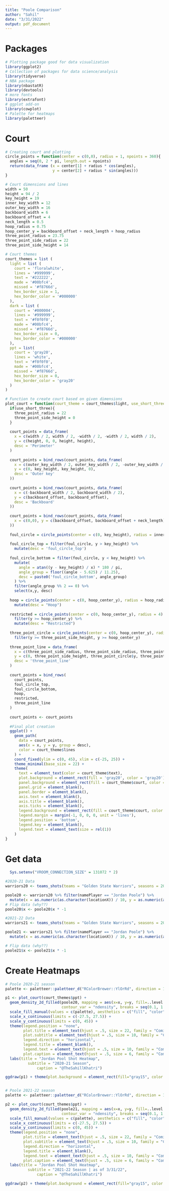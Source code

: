 ```yaml
---
title: "Poole Comparison"
author: "Sahil"
date: "3/31/2022"
output: pdf_document
---
```


# Packages
```r
# Plotting package good for data visualization
library(ggplot2)
# Collection of packages for data science/analysis
library(tidyverse)
# NBA package
library(nbastatR)
library(devtools)
# more fonts
library(extrafont)
# ggplot add-on
library(cowplot)
# Palette for heatmaps
library(paletteer)
```

# Court
```r
# Creating court and plotting
circle_points = function(center = c(0,0), radius = 1, npoints = 360){
  angles = seq(0, 2 * pi, length.out = npoints)
  return(data_frame (x = center[1] + radius * cos(angles),
                     y = center[2] + radius * sin(angles)))
}

# Court dimensions and lines
width = 50
height = 94 / 2
key_height = 19
inner_key_width = 12
outer_key_width = 16
backboard_width = 6
backboard_offset = 4
neck_length = 0.5
hoop_radius = 0.75
hoop_center_y = backboard_offset + neck_length + hoop_radius
three_point_radius = 23.75
three_point_side_radius = 22
three_point_side_height = 14

# Court themes
court_themes = list (
  light = list (
    court = 'floralwhite',
    lines = '#999999',
    text = '#222222',
    made = '#00bfc4',
    missed = '#f8766d',
    hex_border_size = 1,
    hex_border_color = '#000000'
  ),
  dark = list (
    court = '#000004',
    lines = '#999999',
    text = '#f0f0f0',
    made = '#00bfc4',
    missed = '#f8766d',
    hex_border_size = 0,
    hex_border_color = '#000000'
  ),
  ppt = list(
    court = 'gray20',
    lines = 'white',
    text = '#f0f0f0',
    made = '#00bfc4',
    missed = '#f8766d',
    hex_border_size = 0,
    hex_border_color = 'gray20'
  )
)

# Function to create court based on given dimensions
plot_court = function(court_theme = court_themes$light, use_short_three = FALSE){
  if(use_short_three){
    three_point_radius = 22
    three_point_side_height = 0
  }
  
  court_points = data_frame(
    x = c(width / 2, width / 2, -width / 2, -width / 2, width / 2),
    y = c(height, 0, 0, height, height),
    desc = 'Perimeter'
  )
  
  court_points = bind_rows(court_points, data_frame(
    x = c(outer_key_width / 2, outer_key_width / 2, -outer_key_width / 2, -outer_key_width / 2),
    y = c(0, key_height, key_height, 0),
    desc = 'Outer key'
  ))
  
  court_points = bind_rows(court_points, data_frame(
    x = c(-backboard_width / 2, backboard_width / 2),
    y = c(backboard_offset, backboard_offset),
    desc = 'Backboard'
  ))
  
  court_points = bind_rows(court_points, data_frame(
    x = c(0,0), y = c(backboard_offset, backboard_offset + neck_length), desc = 'Neck'
  ))
  
  foul_circle = circle_points(center = c(0, key_height), radius = inner_key_width / 2)
  
  foul_circle_top = filter(foul_circle, y > key_height) %>%
    mutate(desc = 'foul_circle_top')
    
  foul_circle_bottom = filter(foul_circle, y < key_height) %>%
    mutate(
      angle = atan((y - key_height) / x) * 180 / pi,
      angle_group = floor((angle - 5.625) / 11.25),
      desc = paste0('foul_circle_bottom', angle_group)
    ) %>%
    filter(angle_group %% 2 == 0) %>%
    select(x,y, desc)
  
  hoop = circle_points(center = c(0, hoop_center_y), radius = hoop_radius) %>%
    mutate(desc = "Hoop")
  
  restricted = circle_points(center = c(0, hoop_center_y), radius = 4) %>%
    filter(y >= hoop_center_y) %>%
    mutate(desc = "Restricted")
  
  three_point_circle = circle_points(center = c(0, hoop_center_y), radius = three_point_radius) %>%
    filter(y >= three_point_side_height, y >= hoop_center_y)
  
  three_point_line = data_frame(
    x = c(three_point_side_radius, three_point_side_radius, three_point_circle$x, -three_point_side_radius, -three_point_side_radius),
    y = c(0, three_point_side_height, three_point_circle$y, three_point_side_height, 0),
    desc = 'three_point_line'
  )
  
  court_points = bind_rows(
    court_points,
    foul_circle_top,
    foul_circle_bottom,
    hoop,
    restricted,
    three_point_line
  )
  
  court_points <- court_points
  
  #Final plot creation
  ggplot() +
    geom_path(
      data = court_points,
      aes(x = x, y = y, group = desc),
      color = court_theme$lines
    ) +
    coord_fixed(ylim = c(0, 45), xlim = c(-25, 25)) +
    theme_minimal(base_size = 22) +
    theme(
      text = element_text(color = court_theme$text),
      plot.background = element_rect(fill = 'gray20', color = 'gray20'),
      panel.background = element_rect(fill = court_theme$court, color = court_theme$court),
      panel.grid = element_blank(),
      panel.border = element_blank(),
      axis.text = element_blank(),
      axis.title = element_blank(),
      axis.ticks = element_blank(),
      legend.background = element_rect(fill = court_theme$court, color = court_theme$court),
      legend.margin = margin(-1, 0, 0, 0, unit = 'lines'),
      legend.position = 'bottom',
      legend.key = element_blank(),
      legend.text = element_text(size = rel(1))
    )
}
```

# Get data
```r
  Sys.setenv("VROOM_CONNECTION_SIZE" = 131072 * 2)

#2020-21 Data
warriors20 <- teams_shots(teams = "Golden State Warriors", seasons = 2021, season_types = "Regular Season")

poole20 <- warriors20 %>% filter(namePlayer == "Jordan Poole") %>%
  mutate(x = as.numeric(as.character(locationX)) / 10, y = as.numeric(as.character(locationY)) / 10 + hoop_center_y)
# Flip data (why??)
poole20$x <- poole20$x * -1

#2021-22 Data
warriors21 <- teams_shots(teams = "Golden State Warriors", seasons = 2022, season_types = "Regular Season")

poole21 <- warriors21 %>% filter(namePlayer == "Jordan Poole") %>%
  mutate(x = as.numeric(as.character(locationX)) / 10, y = as.numeric(as.character(locationY)) / 10 + hoop_center_y)

# Flip data (why??)
poole21$x <- poole21$x * -1
```

# Create Heatmaps
```r
# Poole 2020-21 season
palette <- paletteer::paletteer_d("RColorBrewer::YlOrRd", direction = 1)

p1 <- plot_court(court_themes$ppt) +
  geom_density_2d_filled(poole20, mapping = aes(x=x, y=y, fill=..level..,),
                         contour_var = "ndensity", breaks = seq(0.1, 1.0, length.out = 10), alpha = .5) +
  scale_fill_manual(values = c(palette), aesthetics = c("fill", "color")) +
  scale_x_continuous(limits = c(-27.5, 27.5)) +
  scale_y_continuous(limits = c(0, 45)) +
  theme(legend.position = "none",
        plot.title = element_text(hjust = .5, size = 22, family = "Comic Sans MS", face = "bold", vjust = -4),
        plot.subtitle = element_text(hjust = .5, size = 10, family = "Comic Sans MS", face = "bold", vjust = -8),
        legend.direction = "horizontal",
        legend.title = element_blank(),
        legend.text = element_text(hjust = .5, size = 10, family = "Comic Sans MS", face ="bold", colour = "white"),
        plot.caption = element_text(hjust = .5, size = 6, family = "Comic Sans MS", face = "bold", colour = "lightgrey", vjust = 8)) +
  labs(title = "Jordan Pool Shot Heatmap",
          subtitle = "2020-21 Season",
              caption = "@TheSahillKhatri")

ggdraw(p1) + theme(plot.background = element_rect(fill="gray15", color = NA))


# Poole 2021-22 season
palette <- paletteer::paletteer_d("RColorBrewer::YlOrRd", direction = 1)

p2 <- plot_court(court_themes$ppt) +
  geom_density_2d_filled(poole21, mapping = aes(x=x, y=y, fill=..level..,),
                         contour_var = "ndensity", breaks = seq(0.1, 1.0, length.out = 10), alpha = .5) +
  scale_fill_manual(values = c(palette), aesthetics = c("fill", "color")) +
  scale_x_continuous(limits = c(-27.5, 27.5)) +
  scale_y_continuous(limits = c(0, 45)) +
  theme(legend.position = "none",
        plot.title = element_text(hjust = .5, size = 22, family = "Comic Sans MS", face = "bold", vjust = -4),
        plot.subtitle = element_text(hjust = .5, size = 10, family = "Comic Sans MS", face = "bold", vjust = -8),
        legend.direction = "horizontal",
        legend.title = element_blank(),
        legend.text = element_text(hjust = .5, size = 10, family = "Comic Sans MS", face ="bold", colour = "white"),
        plot.caption = element_text(hjust = .5, size = 6, family = "Comic Sans MS", face = "bold", colour = "lightgrey", vjust = 8)) +
  labs(title = "Jordan Pool Shot Heatmap",
          subtitle = "2021-22 Season | as of 3/31/22",
              caption = "@TheSahillKhatri")

ggdraw(p2) + theme(plot.background = element_rect(fill="gray15", color = NA))
```

